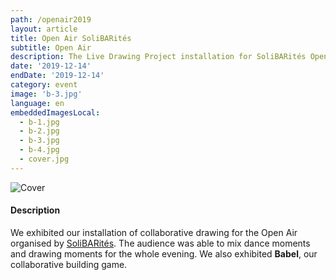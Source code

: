 ```yaml
---
path: /openair2019
layout: article
title: Open Air SoliBARités
subtitle: Open Air
description: The Live Drawing Project installation for SoliBARités Open Air
date: '2019-12-14'
endDate: '2019-12-14'
category: event
image: 'b-3.jpg'
language: en
embeddedImagesLocal:
  - b-1.jpg
  - b-2.jpg
  - b-3.jpg
  - b-4.jpg
  - cover.jpg
---
```


![Cover](b-2.jpg)

#### Description

We exhibited our installation of collaborative drawing for the Open Air organised by [SoliBARités](https://www.facebook.com/solibarites/).
The audience was able to mix dance moments and drawing moments for the whole evening. We also exhibited **Babel**, our collaborative building game.

<ImageGrid props={props} />
